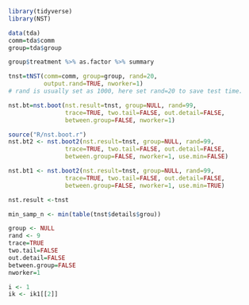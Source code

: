 
```r
library(tidyverse)
library(NST)
```


```r

data(tda)
comm=tda$comm
group=tda$group

group$treatment %>% as.factor %>% summary

tnst=tNST(comm=comm, group=group, rand=20,
          output.rand=TRUE, nworker=1)
# rand is usually set as 1000, here set rand=20 to save test time.

nst.bt=nst.boot(nst.result=tnst, group=NULL, rand=99,
                trace=TRUE, two.tail=FALSE, out.detail=FALSE,
                between.group=FALSE, nworker=1)

source("R/nst.boot.r")
nst.bt2 <- nst.boot2(nst.result=tnst, group=NULL, rand=99,
                trace=TRUE, two.tail=FALSE, out.detail=FALSE,
                between.group=FALSE, nworker=1, use.min=FALSE)

nst.bt1 <- nst.boot2(nst.result=tnst, group=NULL, rand=99,
                trace=TRUE, two.tail=FALSE, out.detail=FALSE,
                between.group=FALSE, nworker=1, use.min=TRUE)

```


```r

nst.result <-tnst

min_samp_n <- min(table(tnst$details$grou))

group <- NULL
rand <- 9
trace=TRUE
two.tail=FALSE
out.detail=FALSE
between.group=FALSE
nworker=1

i <- 1
ik <- ik1[[2]]

```
